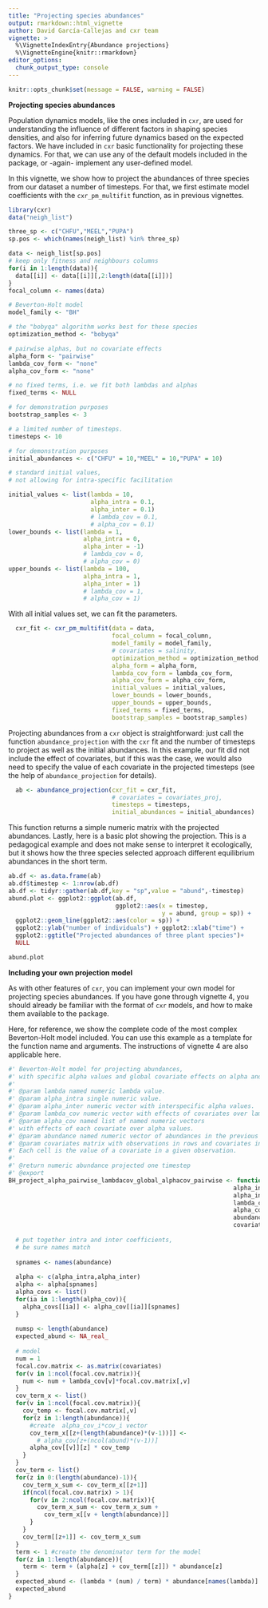 ```yaml
---
title: "Projecting species abundances"
output: rmarkdown::html_vignette
author: David García-Callejas and cxr team
vignette: >
  %\VignetteIndexEntry{Abundance projections}
  %\VignetteEngine{knitr::rmarkdown}
editor_options: 
  chunk_output_type: console
---
```


```r
knitr::opts_chunk$set(message = FALSE, warning = FALSE)
```

**Projecting species abundances**

Population dynamics models, like the ones included in `cxr`, are used for understanding the influence of different factors in shaping species densities, and also for inferring future dynamics based on the expected factors. We have included in `cxr` basic functionality for projecting these dynamics. For that, we can use any of the default models included in the package, or -again- implement any user-defined model. 

In this vignette, we show how to project the abundances of three species from our dataset a number of timesteps. For that, we first estimate model coefficients with the `cxr_pm_multifit` function, as in previous vignettes. 

```r
library(cxr)
data("neigh_list")

three_sp <- c("CHFU","MEEL","PUPA")
sp.pos <- which(names(neigh_list) %in% three_sp)

data <- neigh_list[sp.pos]
# keep only fitness and neighbours columns
for(i in 1:length(data)){
  data[[i]] <- data[[i]][,2:length(data[[i]])]
}
focal_column <- names(data)

# Beverton-Holt model
model_family <- "BH"

# the "bobyqa" algorithm works best for these species
optimization_method <- "bobyqa"

# pairwise alphas, but no covariate effects 
alpha_form <- "pairwise"
lambda_cov_form <- "none"
alpha_cov_form <- "none"

# no fixed terms, i.e. we fit both lambdas and alphas
fixed_terms <- NULL

# for demonstration purposes
bootstrap_samples <- 3

# a limited number of timesteps. 
timesteps <- 10

# for demonstration purposes
initial_abundances <- c("CHFU" = 10,"MEEL" = 10,"PUPA" = 10)

# standard initial values,
# not allowing for intra-specific facilitation

initial_values <- list(lambda = 10,
                       alpha_intra = 0.1,
                       alpha_inter = 0.1)
                       # lambda_cov = 0.1,
                       # alpha_cov = 0.1)
lower_bounds <- list(lambda = 1,
                     alpha_intra = 0,
                     alpha_inter = -1)
                     # lambda_cov = 0,
                     # alpha_cov = 0)
upper_bounds <- list(lambda = 100,
                     alpha_intra = 1,
                     alpha_inter = 1)
                     # lambda_cov = 1,
                     # alpha_cov = 1)
```

With all initial values set, we can fit the parameters.

```r
  cxr_fit <- cxr_pm_multifit(data = data,
                             focal_column = focal_column,
                             model_family = model_family,
                             # covariates = salinity,
                             optimization_method = optimization_method,
                             alpha_form = alpha_form,
                             lambda_cov_form = lambda_cov_form,
                             alpha_cov_form = alpha_cov_form,
                             initial_values = initial_values,
                             lower_bounds = lower_bounds,
                             upper_bounds = upper_bounds,
                             fixed_terms = fixed_terms,
                             bootstrap_samples = bootstrap_samples)
```

Projecting abundances from a `cxr` object is straightforward: just call the function `abundance_projection` with the `cxr` fit and the number of timesteps to project as well as the initial abundances. In this example, our fit did not include the effect of covariates, but if this was the case, we would also need to specify the value of each covariate in the projected timesteps (see the help of `abundance_projection` for details).

```r
  ab <- abundance_projection(cxr_fit = cxr_fit,
                             # covariates = covariates_proj,
                             timesteps = timesteps,
                             initial_abundances = initial_abundances)
```

This function returns a simple numeric matrix with the projected abundances. Lastly, here is a basic plot showing the projection. This is a pedagogical example and does not make sense to interpret it ecologically, but it shows how the three species selected approach different equilibrium abundances in the short term.

```r
ab.df <- as.data.frame(ab)
ab.df$timestep <- 1:nrow(ab.df)
ab.df <- tidyr::gather(ab.df,key = "sp",value = "abund",-timestep)
abund.plot <- ggplot2::ggplot(ab.df,
                              ggplot2::aes(x = timestep,
                                           y = abund, group = sp)) + 
  ggplot2::geom_line(ggplot2::aes(color = sp)) + 
  ggplot2::ylab("number of individuals") + ggplot2::xlab("time") +
  ggplot2::ggtitle("Projected abundances of three plant species")+
  NULL
```

```r
abund.plot
```

**Including your own projection model**

As with other features of `cxr`, you can implement your own model for projecting species abundances. If you have gone through vignette 4, you should already be familiar with the format of `cxr` models, and how to make them available to the package. 

Here, for reference, we show the complete code of the most complex Beverton-Holt model included. You can use this example as a template for the function name and arguments. The instructions of vignette 4 are also applicable here.

```r
#' Beverton-Holt model for projecting abundances,
#' with specific alpha values and global covariate effects on alpha and lambda
#'
#' @param lambda named numeric lambda value.
#' @param alpha_intra single numeric value.
#' @param alpha_inter numeric vector with interspecific alpha values.
#' @param lambda_cov numeric vector with effects of covariates over lambda.
#' @param alpha_cov named list of named numeric vectors 
#' with effects of each covariate over alpha values.
#' @param abundance named numeric vector of abundances in the previous timestep.
#' @param covariates matrix with observations in rows and covariates in named columns. 
#' Each cell is the value of a covariate in a given observation.
#'
#' @return numeric abundance projected one timestep
#' @export
BH_project_alpha_pairwise_lambdacov_global_alphacov_pairwise <- function(lambda,
                                                               alpha_intra,
                                                               alpha_inter,
                                                               lambda_cov,
                                                               alpha_cov,
                                                               abundance,
                                                               covariates){
  
  # put together intra and inter coefficients,
  # be sure names match
  
  spnames <- names(abundance)
  
  alpha <- c(alpha_intra,alpha_inter)
  alpha <- alpha[spnames]
  alpha_covs <- list()
  for(ia in 1:length(alpha_cov)){
    alpha_covs[[ia]] <- alpha_cov[[ia]][spnames]
  }
  
  numsp <- length(abundance)
  expected_abund <- NA_real_
  
  # model
  num = 1
  focal.cov.matrix <- as.matrix(covariates)
  for(v in 1:ncol(focal.cov.matrix)){
    num <- num + lambda_cov[v]*focal.cov.matrix[,v] 
  }
  cov_term_x <- list()
  for(v in 1:ncol(focal.cov.matrix)){
    cov_temp <- focal.cov.matrix[,v]
    for(z in 1:length(abundance)){
      #create  alpha_cov_i*cov_i vector
      cov_term_x[[z+(length(abundance)*(v-1))]] <- 
        # alpha_cov[z+(ncol(abund)*(v-1))] 
      alpha_cov[[v]][z] * cov_temp  
    }
  }
  cov_term <- list()
  for(z in 0:(length(abundance)-1)){
    cov_term_x_sum <- cov_term_x[[z+1]]
    if(ncol(focal.cov.matrix) > 1){
      for(v in 2:ncol(focal.cov.matrix)){
        cov_term_x_sum <- cov_term_x_sum + 
          cov_term_x[[v + length(abundance)]]
      } 
    }
    cov_term[[z+1]] <- cov_term_x_sum
  }
  term <- 1 #create the denominator term for the model
  for(z in 1:length(abundance)){
    term <- term + (alpha[z] + cov_term[[z]]) * abundance[z]  
  }
  expected_abund <- (lambda * (num) / term) * abundance[names(lambda)]
  expected_abund
}

```





